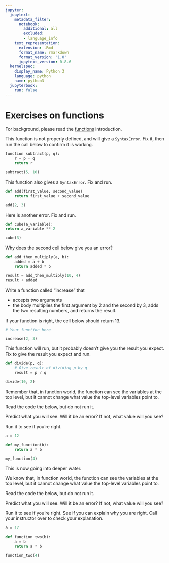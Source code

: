 ```yaml
---
jupyter:
  jupytext:
    metadata_filter:
      notebook:
        additional: all
        excluded:
        - language_info
    text_representation:
      extension: .Rmd
      format_name: rmarkdown
      format_version: '1.0'
      jupytext_version: 0.8.6
  kernelspec:
    display_name: Python 3
    language: python
    name: python3
  jupyterbook:
    run: false
---
```


# Exercises on functions

For background, please read the [functions](../07/functions) introduction.


This function is not properly defined, and will give a `SyntaxError`.  Fix it, then run the call below to confirm it is working.

```python
function subtract(p, q):
    r = p - q
    return r
```

```python
subtract(5, 10)
```

This function also gives a `SyntaxError`. Fix and run.

```python
def add(first_value, second_value)
    return first_value + second_value
```

```python
add(2, 3)
```

Here is another error.  Fix and run.

```python
def cube(a_variable):
return a_variable ** 2
```

```python
cube(3)
```

Why does the second cell below give you an error?

```python
def add_then_multiply(a, b):
    added = a + b
    return added * b
```

```python
result = add_then_multiply(10, 4)
result + added
```

Write a function called "increase" that

* accepts two arguments
* the body multiplies the first argument by 2 and the second by 3, adds the two resulting numbers, and returns the result.

If your function is right, the cell below should return 13.

```python
# Your function here
```

```python
increase(2, 3)
```

This function will run, but it probably doesn't give you the result you expect.  Fix to give the result you expect and run.

```python
def divide(p, q):
    # Give result of dividing p by q
    result = p / q
```

```python
divide(10, 2)
```

Remember that, in function world, the function can see the variables
at the top level, but it cannot change what value the top-level
variables point to.

Read the code the below, but do not run it.

Predict what you will see.  Will it be an error?  If not, what value will you see?  

Run it to see if you're right.

```python
a = 12

def my_function(b):
    return a * b

my_function(4)
```

This is now going into deeper water.

We know that, in function world, the function can see the variables at the top level, but it cannot change what value the top-level variables point to.

Read the code the below, but do not run it.

Predict what you will see.  Will it be an error?  If not, what value will you see?

Run it to see if you're right.  See if you can explain why you are right.  Call your instructor over to check your explanation.

```python
a = 12

def function_two(b):
    a = b
    return a * b

function_two(4)
```

